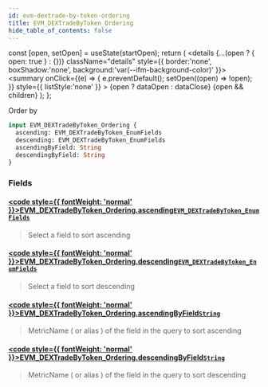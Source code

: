 ```yaml
---
id: evm-dextrade-by-token-ordering
title: EVM_DEXTradeByToken_Ordering
hide_table_of_contents: false
---
```







  const [open, setOpen] = useState(startOpen);
  return (
    <details {...(open ? { open: true } : {})} className="details" style={{ border:'none', boxShadow:'none', background:'var(--ifm-background-color)' }}>
      <summary
        onClick={(e) => {
          e.preventDefault();
          setOpen((open) => !open);
        }}
        style={{ listStyle:'none' }}
      >
      {open ? dataOpen : dataClose}
      </summary>
      {open && children}
    </details>
  );
};




Order by


```graphql
input EVM_DEXTradeByToken_Ordering {
  ascending: EVM_DEXTradeByToken_EnumFields
  descending: EVM_DEXTradeByToken_EnumFields
  ascendingByField: String
  descendingByField: String
}
```




### Fields

#### [<code style={{ fontWeight: 'normal' }}>EVM_DEXTradeByToken_Ordering.<b>ascending</b></code>](#)<Bullet />[`EVM_DEXTradeByToken_EnumFields`](/docs/graphql-reference/enums/evm-dextrade-by-token-enum-fields) <Badge class="secondary" text="enum"/>
> Select a field to sort ascending
> 

#### [<code style={{ fontWeight: 'normal' }}>EVM_DEXTradeByToken_Ordering.<b>descending</b></code>](#)<Bullet />[`EVM_DEXTradeByToken_EnumFields`](/docs/graphql-reference/enums/evm-dextrade-by-token-enum-fields) <Badge class="secondary" text="enum"/>
> Select a field to sort descending
> 

#### [<code style={{ fontWeight: 'normal' }}>EVM_DEXTradeByToken_Ordering.<b>ascendingByField</b></code>](#)<Bullet />[`String`](/docs/graphql-reference/scalars/string) <Badge class="secondary" text="scalar"/>
> MetricName ( or alias ) of the field in the query to sort ascending
> 

#### [<code style={{ fontWeight: 'normal' }}>EVM_DEXTradeByToken_Ordering.<b>descendingByField</b></code>](#)<Bullet />[`String`](/docs/graphql-reference/scalars/string) <Badge class="secondary" text="scalar"/>
> MetricName ( or alias ) of the field in the query to sort descending
> 



